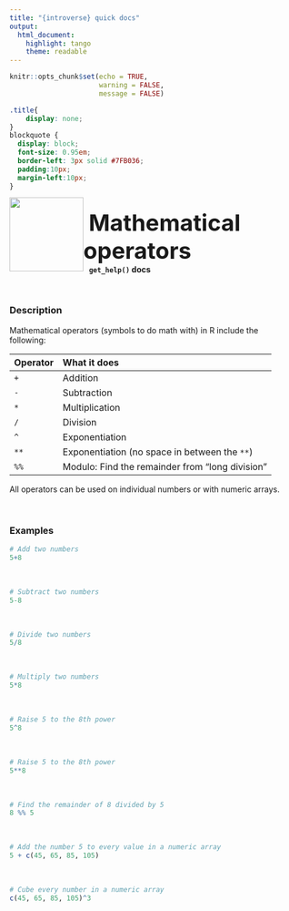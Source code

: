 ```yaml
---
title: "{introverse} quick docs"
output: 
  html_document:
    highlight: tango
    theme: readable
---
```



```r
knitr::opts_chunk$set(echo = TRUE, 
                      warning = FALSE, 
                      message = FALSE)
```

```css
.title{
    display: none;
}
blockquote {
  display: block;
  font-size: 0.95em;
  border-left: 3px solid #7FB036;
  padding:10px;
  margin-left:10px;
}
```

<div>
<br>
 <img src = "logo.png" style = "float:left;height:130px;margin-top:-20px;">
 <span style = "font-weight:bold;font-size:40px;"> 
  &nbsp;Mathematical operators
 </span>
 <br>
 <b>&nbsp;&nbsp;&nbsp;<code>get_help()</code> docs</b>
</div>
<br>

### Description

Mathematical operators (symbols to do math with) in R include the following:
  

| Operator | What it does 
|:-----------|:-------------
|  `+`      | Addition 
|  `-`      | Subtraction 
|  `*`      | Multiplication 
|  `/`      | Division 
|  `^`      | Exponentiation  
|  `**`     | Exponentiation (no space in between the `**`) 
|  `%%`     | Modulo: Find the remainder from "long division"

All operators can be used on individual numbers or with numeric arrays.

<br>

### Examples


```r
# Add two numbers
5+8
```

<br>

```r
# Subtract two numbers
5-8
```

<br>

```r
# Divide two numbers
5/8
```

<br>

```r
# Multiply two numbers
5*8
```

<br>

```r
# Raise 5 to the 8th power
5^8
```


<br>

```r
# Raise 5 to the 8th power
5**8
```

<br>

```r
# Find the remainder of 8 divided by 5
8 %% 5
```

<br>

```r
# Add the number 5 to every value in a numeric array
5 + c(45, 65, 85, 105)
```

<br>

```r
# Cube every number in a numeric array
c(45, 65, 85, 105)^3
```